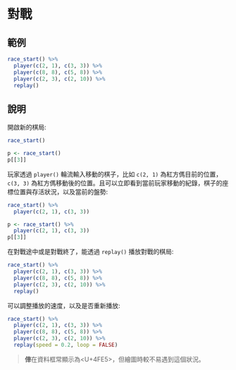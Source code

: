 # 對戰 {#player}

## 範例

```r
race_start() %>% 
  player(c(2, 1), c(3, 3)) %>% 
  player(c(8, 8), c(5, 8)) %>% 
  player(c(2, 3), c(2, 10)) %>% 
  replay()
```

## 說明

開啟新的棋局:

```r
race_start()
```

```r
p <- race_start()
p[[3]]
```

玩家透過 `player()` 輪流輸入移動的棋子，比如 `c(2, 1)` 為紅方傌目前的位置，`c(3, 3)` 為紅方傌移動後的位置。且可以立即看到當前玩家移動的紀錄，棋子的座標位置與存活狀況，以及當前的盤勢:

```r
race_start() %>% 
  player(c(2, 1), c(3, 3))
```

```r
p <- race_start() %>% 
  player(c(2, 1), c(3, 3))
p[[3]]
```

在對戰途中或是對戰終了，能透過 `replay()` 播放對戰的棋局:

```r
race_start() %>% 
  player(c(2, 1), c(3, 3)) %>% 
  player(c(8, 8), c(5, 8)) %>% 
  player(c(2, 3), c(2, 10)) %>% 
  replay()
```

可以調整播放的速度，以及是否重新播放:

```r
race_start() %>% 
  player(c(2, 1), c(3, 3)) %>% 
  player(c(8, 8), c(5, 8)) %>% 
  player(c(2, 3), c(2, 10)) %>% 
  replay(speed = 0.2, loop = FALSE)
```

> **俥**在資料框常顯示為<U+4FE5>，但繪圖時較不易遇到這個狀況。
